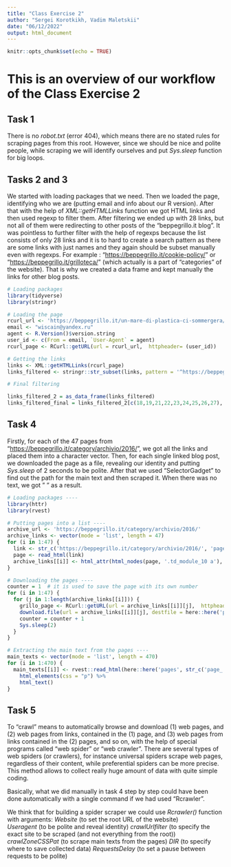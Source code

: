 ```yaml
---
title: "Class Exercise 2"
author: "Sergei Korotkikh, Vadim Maletskii"
date: "06/12/2022"
output: html_document
---
```


```r
knitr::opts_chunk$set(echo = TRUE)
```

# This is an overview of our workflow of the Class Exercise 2

## Task 1

There is no *robot.txt* (error 404), which means there are no stated rules for scraping pages from this root. However, since we should be nice and polite people, while scraping we will identify ourselves and put *Sys.sleep* function for big loops.

## Tasks 2 and 3

We started with loading packages that we need. Then we loaded the page, identifying who we are (putting email and info about our R version). After that with the help of *XML::getHTMLLinks* function we got HTML links and then used regexp to filter them. After filtering we ended up with 28 links, but not all of them were redirecting to other posts of the "beppegrillo.it blog". It was pointless to further filter with the help of regexps because the list consists of only 28 links and it is to hard to create a search pattern as there are some links with just names and they again should be subset manually even with regexps. For example : "<https://beppegrillo.it/cookie-policy/>" or "<https://beppegrillo.it/grilloteca/>" (which actually is a part of "categories" of the website). That is why we created a data frame and kept manually the links for other blog posts.

```r
# Loading packages 
library(tidyverse)
library(stringr)

# Loading the page 
rcurl_url <- 'https://beppegrillo.it/un-mare-di-plastica-ci-sommergera/'
email <- "wiscain@yandex.ru"
agent <- R.Version()$version.string
user_id <- c(From = email, `User-Agent` = agent)
rcurl_page <- RCurl::getURL(url = rcurl_url,  httpheader= (user_id))

# Getting the links 
links <- XML::getHTMLLinks(rcurl_page)
links_filtered <- stringr::str_subset(links, pattern = '^https://beppegrillo\\.it[[:graph:]]') %>% unique()

# Final filtering

links_filtered_2 = as_data_frame(links_filtered)
links_filtered_final = links_filtered_2[c(18,19,21,22,23,24,25,26,27), ]

```

## Task 4

Firstly, for each of the 47 pages from "<https://beppegrillo.it/category/archivio/2016/>", we got all the links and placed them into a character vector. Then, for each single linked blog post, we downloaded the page as a file, revealing our identity and putting *Sys.sleep* of 2 seconds to be polite. After that we used "SelectorGadget" to find out the path for the main text and then scraped it. When there was no text, we got " " as a result.

```r
# Loading packages ----
library(httr)
library(rvest)

# Putting pages into a list ----
archive_url <- 'https://beppegrillo.it/category/archivio/2016/'
archive_links <- vector(mode = 'list', length = 47)
for (i in 1:47) {
  link <- str_c('https://beppegrillo.it/category/archivio/2016/', 'page/', i)
  page <- read_html(link)
  archive_links[[i]] <- html_attr(html_nodes(page, '.td_module_10 a'), 'href') %>% unique()
}

# Downloading the pages ----
counter = 1  # it is used to save the page with its own number
for (i in 1:47) {
  for (j in 1:length(archive_links[[i]])) {
    grillo_page <- RCurl::getURL(url = archive_links[[i]][j],  httpheader= (user_id))
    download.file(url = archive_links[[i]][j], destfile = here::here('pages', str_c('page_', counter, '.html')))
    counter = counter + 1
    Sys.sleep(2)
  }
}

# Extracting the main text from the pages ----
main_texts <- vector(mode = 'list', length = 470)
for (i in 1:470) {
  main_texts[[i]] <- rvest::read_html(here::here('pages', str_c('page_', i, '.html'))) %>% 
    html_elements(css = "p") %>% 
    html_text()
}

```

## Task 5
To "crawl" means to automatically browse and download (1) web pages, and (2) web pages from links, contained in the (1) page, and (3) web pages from links contained in the (2) pages, and so on, with the help of special programs called "web spider" or "web crawler". There are several types of web spiders (or crawlers), for instance universal spiders scrape web pages, regardless of their content, while preferential spiders can be more precise. This method allows to collect really huge amount of data with quite simple coding.

Basically, what we did manually in task 4 step by step could have been done automatically with a single command if we had used "Rcrawler".

We think that for building a spider scraper we could use *Rcrawler()* function with arguments:
*Website* (to set the root URL of the website)	
*Useragent* (to be polite and reveal identity)
*crawlUrlfilter* (to specify the exact site to be scraped (and not everything from the root))
*crawlZoneCSSPat* (to scrape main texts from the pages)
*DIR* (to specify where to save collected data)
*RequestsDelay* (to set a pause between requests to be polite)

